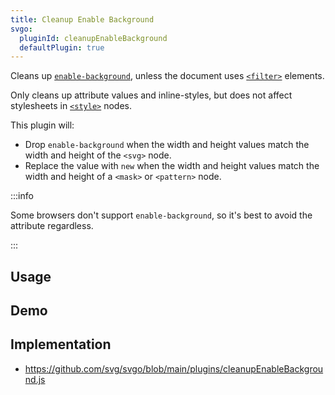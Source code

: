 ```yaml
---
title: Cleanup Enable Background
svgo:
  pluginId: cleanupEnableBackground
  defaultPlugin: true
---
```


Cleans up [`enable-background`](https://developer.mozilla.org/docs/Web/SVG/Attribute/enable-background), unless the document uses [`<filter>`](https://developer.mozilla.org/docs/Web/SVG/Element/filter) elements.

Only cleans up attribute values and inline-styles, but does not affect stylesheets in [`<style>`](https://developer.mozilla.org/docs/Web/SVG/Element/style) nodes.

This plugin will:

* Drop `enable-background` when the width and height values match the width and height of the `<svg>` node.
* Replace the value with `new` when the width and height values match the width and height of a `<mask>` or `<pattern>` node.


:::info

Some browsers don't support `enable-background`, so it's best to avoid the attribute regardless.

:::

## Usage

<PluginUsage/>

## Demo

<PluginDemo/>

## Implementation

* https://github.com/svg/svgo/blob/main/plugins/cleanupEnableBackground.js
